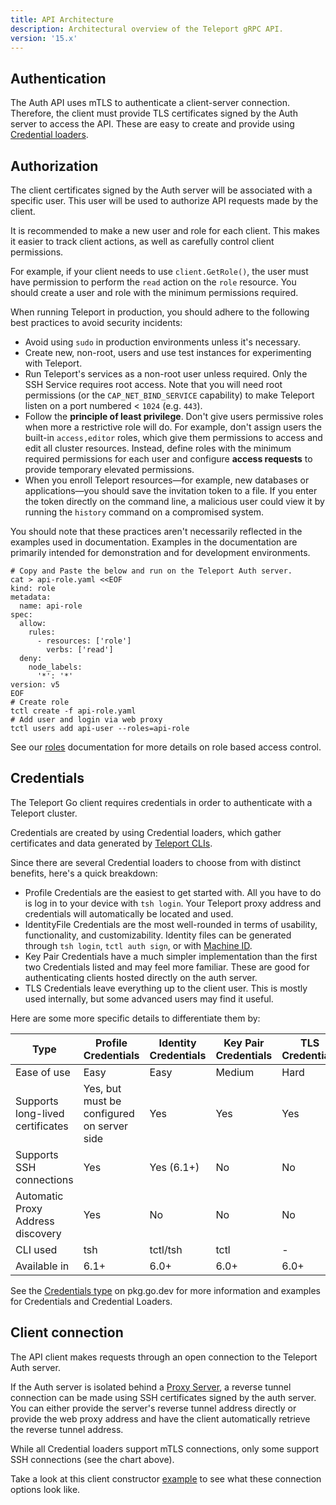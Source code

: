 ```yaml
---
title: API Architecture
description: Architectural overview of the Teleport gRPC API.
version: '15.x'
---
```


## Authentication

The Auth API uses mTLS to authenticate a client-server connection. Therefore, the client must provide
TLS certificates signed by the Auth server to access the API. These are easy to create and provide using
[Credential loaders](#credentials).

## Authorization

The client certificates signed by the Auth server will be associated with a specific user. This user will
be used to authorize API requests made by the client.

It is recommended to make a new user and role for each client. This makes it easier to track client actions,
as well as carefully control client permissions.

For example, if your client needs to use `client.GetRole()`, the user must have permission to perform the `read`
action on the `role` resource. You should create a user and role with the minimum permissions required.

<Accordion title="Best practices for production security">
  When running Teleport in production, you should adhere to the following best
  practices to avoid security incidents:

  - Avoid using `sudo` in production environments unless it's necessary.
  - Create new, non-root, users and use test instances for experimenting with Teleport.
  - Run Teleport's services as a non-root user unless required. Only the SSH
    Service requires root access. Note that you will need root permissions (or
    the `CAP_NET_BIND_SERVICE` capability) to make Teleport listen on a port
    numbered \< `1024` (e.g. `443`).
  - Follow the **principle of least privilege**. Don't give users
    permissive roles when more a restrictive role will do.
    For example, don't assign users the built-in `access,editor` roles, which give
    them permissions to access and edit all cluster resources. Instead, define roles
    with the minimum required permissions for each user and configure
    **access requests** to provide temporary elevated permissions.
  - When you enroll Teleport resources—for example, new databases or applications—you
    should save the invitation token to a file.
    If you enter the token directly on the command line, a malicious user could view
    it by running the `history` command on a compromised system.

  You should note that these practices aren't necessarily reflected in the examples used
  in documentation. Examples in the documentation are primarily intended for demonstration
  and for development environments.
</Accordion>

```code
# Copy and Paste the below and run on the Teleport Auth server.
cat > api-role.yaml <<EOF
kind: role
metadata:
  name: api-role
spec:
  allow:
    rules:
      - resources: ['role']
        verbs: ['read']
  deny:
    node_labels:
      '*': '*'
version: v5
EOF
# Create role
tctl create -f api-role.yaml
# Add user and login via web proxy
tctl users add api-user --roles=api-role
```

See our [roles](/docs/access-controls/reference) documentation for more details
on role based access control.

## Credentials

The Teleport Go client requires credentials in order to authenticate with a
Teleport cluster.

Credentials are created by using Credential loaders, which gather certificates
and data generated by [Teleport CLIs](/docs/reference/cli).

Since there are several Credential loaders to choose from with distinct
benefits, here's a quick breakdown:

- Profile Credentials are the easiest to get started with. All you have to do
  is log in to your device with `tsh login`. Your Teleport proxy address and
  credentials will automatically be located and used.
- IdentityFile Credentials are the most well-rounded in terms of usability,
  functionality, and customizability. Identity files can be generated through
  `tsh login`, `tctl auth sign`, or with
  [Machine ID](/docs/machine-id/introduction).
- Key Pair Credentials have a much simpler implementation than the first two
  Credentials listed and may feel more familiar. These are good for
  authenticating clients hosted directly on the auth server.
- TLS Credentials leave everything up to the client user. This is mostly used
  internally, but some advanced users may find it useful.

Here are some more specific details to differentiate them by:

| Type                              | Profile Credentials                        | Identity Credentials | Key Pair Credentials | TLS Credentials |
| --------------------------------- | ------------------------------------------ | -------------------- | -------------------- | --------------- |
| Ease of use                       | Easy                                       | Easy                 | Medium               | Hard            |
| Supports long-lived certificates  | Yes, but must be configured on server side | Yes                  | Yes                  | Yes             |
| Supports SSH connections          | Yes                                        | Yes (6.1+)           | No                   | No              |
| Automatic Proxy Address discovery | Yes                                        | No                   | No                   | No              |
| CLI used                          | tsh                                        | tctl/tsh             | tctl                 | -               |
| Available in                      | 6.1+                                       | 6.0+                 | 6.0+                 | 6.0+            |

See the [Credentials type](https://pkg.go.dev/github.com/gravitational/teleport/api/client#Credentials)
on pkg.go.dev for more information and examples for Credentials and Credential Loaders.

## Client connection

The API client makes requests through an open connection to the Teleport Auth server.

If the Auth server is isolated behind a
[Proxy Server](/docs/architecture/proxy), a reverse tunnel connection can be
made using SSH certificates signed by the auth server. You can either provide
the server's reverse tunnel address directly or provide the web proxy address
and have the client automatically retrieve the reverse tunnel address.

<Note>
  While all Credential loaders support mTLS connections, only some support SSH connections (see the chart above).
</Note>

Take a look at this client constructor
[example](https://pkg.go.dev/github.com/gravitational/teleport/api/client#example-New)
to see what these connection options look like.
